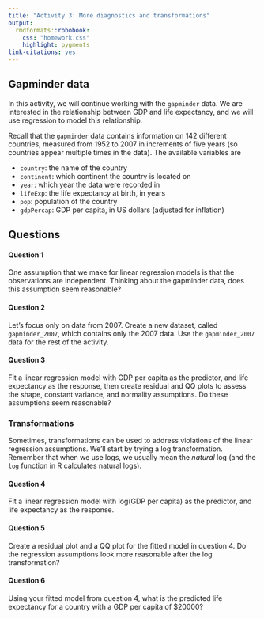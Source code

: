 ```yaml
---
title: "Activity 3: More diagnostics and transformations"
output: 
  rmdformats::robobook:
    css: "homework.css"
    highlight: pygments
link-citations: yes
---
```


## Gapminder data

In this activity, we will continue working with the `gapminder` data. We are interested in the relationship between GDP and life expectancy, and we will use regression to model this relationship.

Recall that the `gapminder` data contains information on 142 different countries, measured from 1952 to 2007 in increments of five years (so countries appear multiple times in the data). The available variables are

* `country`: the name of the country
* `continent`: which continent the country is located on
* `year`: which year the data were recorded in
* `lifeExp`: the life expectancy at birth, in years
* `pop`: population of the country
* `gdpPercap`: GDP per capita, in US dollars (adjusted for inflation)

## Questions

:::{.question}
#### Question 1

One assumption that we make for linear regression models is that the observations are independent. Thinking about the gapminder data, does this assumption seem reasonable?
:::

:::{.question}
#### Question 2

Let's focus only on data from 2007. Create a new dataset, called `gapminder_2007`, which contains only the 2007 data. Use the `gapminder_2007` data for the rest of the activity.
:::

:::{.question}
#### Question 3

Fit a linear regression model with GDP per capita as the predictor, and life expectancy as the response, then create residual and QQ plots to assess the shape, constant variance, and normality assumptions. Do these assumptions seem reasonable?
:::

### Transformations

Sometimes, transformations can be used to address violations of the linear regression assumptions. We'll start by trying a log transformation. Remember that when we use logs, we usually mean the *natural* log (and the `log` function in R calculates natural logs).

:::{.question}
#### Question 4

Fit a linear regression model with log(GDP per capita) as the predictor, and life expectancy as the response.
:::

:::{.question}
#### Question 5

Create a residual plot and a QQ plot for the fitted model in question 4. Do the regression assumptions look more reasonable after the log transformation?
:::

:::{.question}
#### Question 6

Using your fitted model from question 4, what is the predicted life expectancy for a country with a GDP per capita of $20000?
:::

